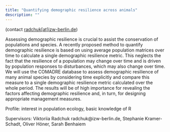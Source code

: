 ```yaml
---
title: "Quantifying demographic resilience across animals"
description: ""
---
```


(contact <a href="mailto:radchuk@izw-berlin.de">radchuk[at]izw-berlin.de</a>)

Assessing demographic resilience is crucial to assist the conservation of populations and species. A recently proposed method to quantify demographic resilience is based on using average population matrices over time to calculate a single demographic resilience metric. This neglects the fact that the resilience of a population may change over time and is driven by population responses to disturbances, which may also change over time. We will use the COMADRE database to assess demographic resilience of many animal species by considering time explicitly and compare this measure to a single demographic resilience metric calculated over the whole period. The results will be of high importance for revealing the factors affecting demographic resilience and, in turn, for designing appropriate management measures.

Profile: interest in population ecology, basic knowledge of R

Supervisors: Viktoriia Radchuk radchuk@izw-berlin.de, Stephanie Kramer-Schadt, Oliver Höner, Sarah Benhaiem

